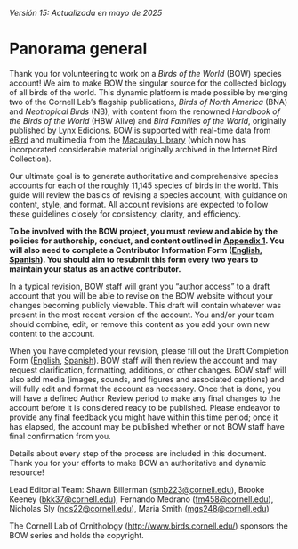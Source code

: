 *Versión 15: Actualizada en mayo de 2025*

# Panorama general {.unnumbered}

Thank you for volunteering to work on a *Birds of the World* (BOW) species account! We aim to make BOW the singular source for the collected biology of all birds of the world. This dynamic platform is made possible by merging two of the Cornell Lab’s flagship publications, *Birds of North America* (BNA) and *Neotropical Birds* (NB), with content from the renowned *Handbook of the Birds of the World* (HBW Alive) and *Bird Families of the World*, originally published by Lynx Edicions. BOW is supported with real-time data from [eBird](https://ebird.org/home) and multimedia from the [Macaulay Library](https://www.macaulaylibrary.org/) (which now has incorporated considerable material originally archived in the Internet Bird Collection).

Our ultimate goal is to generate authoritative and comprehensive species accounts for each of the roughly 11,145 species of birds in the world. This guide will review the basics of revising a species account, with guidance on content, style, and format. All account revisions are expected to follow these guidelines closely for consistency, clarity, and efficiency.

**To be involved with the BOW project, you must review and abide by the policies for authorship, conduct, and content outlined in [**Appendix 1**](app1.qmd). You will also need to complete a Contributor Information Form ([**English**](https://forms.gle/C3MySs5DtQZ1NR6b8), [**Spanish**](https://forms.gle/EZes93EWtmtrvtXi7)). You should aim to resubmit this form every two years to maintain your status as an active contributor.**

In a typical revision, BOW staff will grant you “author access” to a draft account that you will be able to revise on the BOW website without your changes becoming publicly viewable. This draft will contain whatever was present in the most recent version of the account. You and/or your team should combine, edit, or remove this content as you add your own new content to the account.

When you have completed your revision, please fill out the Draft Completion Form ([English](https://forms.gle/e6uTR5E8Z5aXXc9n6), [Spanish](https://forms.gle/4e3PifYqvKrbQ1tV8)). BOW staff will then review the account and may request clarification, formatting, additions, or other changes. BOW staff will also add media (images, sounds, and figures and associated captions) and will fully edit and format the account as necessary. Once that is done, you will have a defined Author Review period to make any final changes to the account before it is considered ready to be published. Please endeavor to provide any final feedback you might have within this time period; once it has elapsed, the account may be published whether or not BOW staff have final confirmation from you.

Details about every step of the process are included in this document. Thank you for your efforts to make BOW an authoritative and dynamic resource!

Lead Editorial Team: Shawn Billerman ([smb223\@cornell.edu](mailto:smb223@cornell.edu)), Brooke Keeney ([bkk37\@cornell.edu](mailto:bkk37@cornell.edu)), Fernando Medrano ([fm458\@cornell.edu](mailto:fm458@cornell.edu)), Nicholas Sly ([nds22\@cornell.edu](mailto:nds22@cornell.edu)), Maria Smith ([mgs248\@cornell.edu](mailto:mgs248@cornell.edu))

The Cornell Lab of Ornithology (<http://www.birds.cornell.edu/>) sponsors the BOW series and holds the copyright.